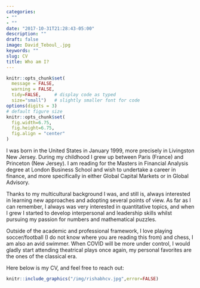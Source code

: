 ```yaml
---
categories:
- ""
- ""
date: "2017-10-31T21:28:43-05:00"
description: ""
draft: false
image: David_Teboul_.jpg
keywords: ""
slug: CV
title: Who am I?
---
```


```r
knitr::opts_chunk$set(
  message = FALSE, 
  warning = FALSE, 
  tidy=FALSE,     # display code as typed
  size="small")   # slightly smaller font for code
options(digits = 3)
# default figure size
knitr::opts_chunk$set(
  fig.width=6.75, 
  fig.height=6.75,
  fig.align = "center"
)
```

I was born in the United States in January 1999, more precisely in Livingston New Jersey. During my childhood I grew up between Paris (France) and Princeton (New Jersey). I am reading for the Masters in Financial Analysis degree at London Business School and wish to undertake a career in finance, and more specifically in either Global Capital Markets or in Global Advisory.

Thanks to my multicultural background I was, and still is, always interested in learning new approaches and adopting several points of view. As far as I can remember, I always was very interested in quantitative topics, and when I grew I started to develop interpersonal and leadership skills whilst pursuing my passion for numbers and mathematical puzzles.

Outside of the academic and professional framework, I love playing soccer/football (I do not know where you are reading this from) and chess, I am also an avid swimmer. When COVID will be more under control, I would gladly start attending theatrical plays once again, my personal favorites are the ones of the classical era.

Here below is my CV, and feel free to reach out:

```r
knitr::include_graphics("/img/rishabhcv.jpg",error=FALSE)
```
